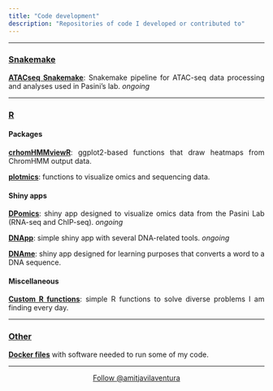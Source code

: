 ```yaml
---
title: "Code development"
description: "Repositories of code I developed or contributed to"
---
```


<style>
    p {text-align: justify;}
</style>

<head>
  <!-- Place this tag in your head or just before your close body tag. -->
  <script async defer src="https://buttons.github.io/buttons.js"></script>
</head>

---

### <ins>**Snakemake**</ins>

<!-- Atac-seq snakemake -->
<a target="_blank" href="https://amitjavilaventura.github.io/atacseq_snakemake/">**ATACseq Snakemake**</a>: Snakemake pipeline for ATAC-seq data processing and analyses used in Pasini’s lab. *ongoing*  

---

### <ins>**R**</ins>

#### **Packages**

<!-- chromHMMviewR -->
<a target="_blank" href="https://amitjavilaventura.github.io/chromHMMviewR/">**crhomHMMviewR**</a>: ggplot2-based functions that draw heatmaps from ChromHMM output data.


<!-- plotmics -->
<a target="_blank" href="https://amitjavilaventura.github.io/plotmics/">**plotmics**</a>: functions to visualize omics and sequencing data. 

#### **Shiny apps**

<!-- DPomics/MYomics -->
<a target="_blank" href="https://github.com/amitjavilaventura/DPomics">**DPomics**</a>: shiny app designed to visualize omics data from the Pasini Lab (RNA-seq and ChIP-seq). *ongoing*

<!-- DNApp -->
<a target="_blank" href="https://github.com/amitjavilaventura/DNApp">**DNApp**</a>: simple shiny app with several DNA-related tools. *ongoing*

<!-- DNAme -->
<a target="_blank" href="https://github.com/amitjavilaventura/DNAme">**DNAme**</a>: shiny app designed for learning purposes that converts a word to a DNA sequence.

#### **Miscellaneous**

<!-- Custom R functions -->
<a target="_blank" href="https://github.com/amitjavilaventura/custom-R-functions">**Custom R functions**</a>: simple R functions to solve diverse problems I am finding every day.

---

### <ins>**Other**</ins>

<a target="_blank" href="https://github.com/amitjavilaventura/Dockerfiles">**Docker files**</a> with software needed to run some of my code.

---

<center>
<!-- Follow me button -->
<a class="github-button" href="https://github.com/amitjavilaventura" data-size="large" data-show-count="true" aria-label="Follow @amitjavilaventura on GitHub">Follow @amitjavilaventura</a>
</center>